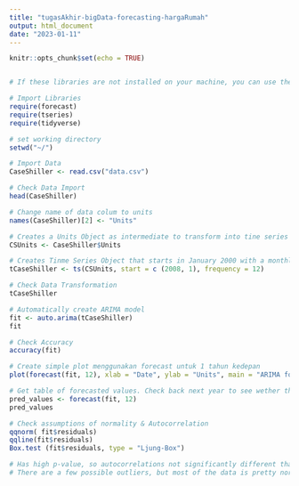 ```yaml
---
title: "tugasAkhir-bigData-forecasting-hargaRumah"
output: html_document
date: "2023-01-11"
---
```


```r
knitr::opts_chunk$set(echo = TRUE)
```

```r
```


```r
# If these libraries are not installed on your machine, you can use the install.packages("name_of_package") command and library(name_of package) to do the same thing as the require() function I am using below. I just like require because it is a single line of code :)

# Import Libraries
require(forecast)
require(tseries)
require(tidyverse)
```

```r
# set working directory
setwd("~/")
```

```r
# Import Data
CaseShiller <- read.csv("data.csv")

# Check Data Import
head(CaseShiller)
```

```r
# Change name of data colum to units
names(CaseShiller)[2] <- "Units"

# Creates a Units Object as intermediate to transform into tine series
CSUnits <- CaseShiller$Units

# Creates Tinme Series Object that starts in January 2000 with a monthly frequency
tCaseShiller <- ts(CSUnits, start = c (2008, 1), frequency = 12)

# Check Data Transformation
tCaseShiller
```

```r
# Automatically create ARIMA model
fit <- auto.arima(tCaseShiller)
fit
```

```r
# Check Accuracy
accuracy(fit)
```

```r
# Create simple plot menggunakan forecast untuk 1 tahun kedepan
plot(forecast(fit, 12), xlab = "Date", ylab = "Units", main = "ARIMA forecast untuk Case-Shillder Index")
```

```r
# Get table of forecasted values. Check back next year to see wether this was close
pred_values <- forecast(fit, 12)
pred_values
```

```r
# Check assumptions of normality & Autocorrelation
qqnorm( fit$residuals)
qqline(fit$residuals)
Box.test (fit$residuals, type = "Ljung-Box")

# Has high p-value, so autocorrelations not significantly different than 0
# There are a few possible outliers, but most of the data is pretty normally distributed
```

